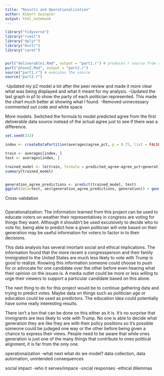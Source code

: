 ```yaml
---
title: "Results and Operationalization"
author: Albert Swingler
output: html_notebook
---
```


```r
library("tidyverse")
library("rvest")
library("dplyr")
library("knitr")
library("caret")


purl("deliverable1.Rmd", output = "part1.r") # produces r source from rmd
purl("phase2.Rmd", output = "part2.r")
source("part1.r") # executes the source
source("part2.r")


```


-Updated my p2 model a lot after the peer review and made it more clear what was being displayed and what it meant
for my analysis. 
-Updated the last graph in p1 to show the party of each politician represented. This made the chart much better at showing what I found.
-Removed unnecessary commented out code and white space

More models. Switched the formula to model predicted agree from the first deliverable data source instead of the actual agree just to see if there was a difference.
```r
set.seed(333)

index <- createDataPartition(averages$agree_pct, p = 0.75, list = FALSE)

train <- averages[index, ]
test <- averages[index, ]

trained_model <- lm(train, formula = predicted_agree~agree_pct+generation)
summary(trained_model)


generation_agree_predictions <- predict(trained_model, test)
ggplot(data=test, aes(generation_agree_predictions, generation)) + geom_point(color='purple') + xlab('generation agree predictions')


```


Cross-validation
```r

```





Operationalization: 
The information learned from this project can be used to educate voters on weather their representatives in congress are voting for things they want. Although it shouldn't be used exculsively to decide who to vote for, being able to predict how a given politician will vote based on their generation may be useful information for voters to factor in to their decisions. 

This data analysis has several imortant social and ethical implications. The information found that the more recent a congressperson and their family immigrated to the United States are much less likely to vote with Trump is good to realize. Knowing this information someone could choose to push for or advocate for one candidate over the other before even hearing what their opinion on the issues is. A media outlet could be more or less willing to urge their viewers to support a particular candidate based on this alone.

The next thing to do for this project would be to continue gathering data and trying to predict votes. Maybe data on things such as politician age or education could be used as predictors. The education idea could potentially have some really interesting results. 

There isn't a ton that can be done on this either as it is. It's no surprise that immigrants are less likely to vote with Trump. No one is able to decide what generation they are like they are with their policy positions so it's possible someone could be judeged one way or the other before being given a chance to express their views. People need to be aware that while ones generation is just one of the many things that contribute to ones political alignment, it is far from the only one.








operationaization
-what next 
what do we model? data collection, data automation, unintended consequences

social impact
-who it serves/impace
-social responses
-ethical dilemmas












